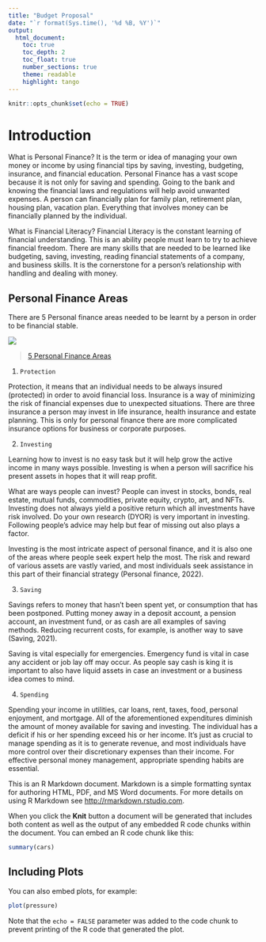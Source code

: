```yaml
---
title: "Budget Proposal"
date: "`r format(Sys.time(), '%d %B, %Y')`"
output: 
  html_document:
    toc: true
    toc_depth: 2
    toc_float: true
    number_sections: true
    theme: readable
    highlight: tango
---
```


```r
knitr::opts_chunk$set(echo = TRUE)
```

# Introduction
What is Personal Finance? It is the term or idea of managing your own money or income by using financial tips by saving, investing, budgeting, insurance, and financial education. Personal Finance has a vast scope because it is not only for saving and spending. Going to the bank and knowing the financial laws and regulations will help avoid unwanted expenses. A person can financially plan for family plan, retirement plan, housing plan, vacation plan. Everything that involves money can be financially planned by the individual. 

What is Financial Literacy? Financial Literacy is the constant learning of financial understanding. This is an ability people must learn to try to achieve financial freedom. There are many skills that are needed to be learned like budgeting, saving, investing, reading financial statements of a company, and business skills. It is the cornerstone for a person’s relationship with handling and dealing with money. 


## Personal Finance Areas
There are 5 Personal finance areas needed to be learnt by a person in order to be financial stable. 

![](PersonalFinance.png)

>[5 Personal Finance Areas]()

1. `Protection`

Protection, it means that an individual needs to be always insured (protected) in order to avoid financial loss. Insurance is a way of minimizing the risk of financial expenses due to unexpected situations. There are three insurance a person may invest in life insurance, health insurance and estate planning. This is only for personal finance there are more complicated insurance options for business or corporate purposes.

2. `Investing`

Learning how to invest is no easy task but it will help grow the active income in many ways possible. Investing is when a person will sacrifice his present assets in hopes that it will reap profit. 

What are ways people can invest? People can invest in stocks, bonds, real estate, mutual funds, commodities, private equity, crypto, art, and NFTs. Investing does not always yield a positive return which all investments have risk involved. Do your own research (DYOR) is very important in investing. Following people’s advice may help but fear of missing out also plays a factor. 

Investing is the most intricate aspect of personal finance, and it is also one of the areas where people seek expert help the most. The risk and reward of various assets are vastly varied, and most individuals seek assistance in this part of their financial strategy (Personal finance, 2022).

3. `Saving`

Savings refers to money that hasn't been spent yet, or consumption that has been postponed. Putting money away in a deposit account, a pension account, an investment fund, or as cash are all examples of saving methods. Reducing recurrent costs, for example, is another way to save (Saving, 2021). 

Saving is vital especially for emergencies. Emergency fund is vital in case any accident or job lay off may occur. As people say cash is king it is important to also have liquid assets in case an investment or a business idea comes to mind.

4. `Spending`

Spending your income in utilities, car loans, rent, taxes, food, personal enjoyment, and mortgage. All of the aforementioned expenditures diminish the amount of money available for saving and investing. The individual has a deficit if his or her spending exceed his or her income. It's just as crucial to manage spending as it is to generate revenue, and most individuals have more control over their discretionary expenses than their income. For effective personal money management, appropriate spending habits are essential.



This is an R Markdown document. Markdown is a simple formatting syntax for authoring HTML, PDF, and MS Word documents. For more details on using R Markdown see <http://rmarkdown.rstudio.com>.

When you click the **Knit** button a document will be generated that includes both content as well as the output of any embedded R code chunks within the document. You can embed an R code chunk like this:

```r
summary(cars)
```

## Including Plots

You can also embed plots, for example:

```r
plot(pressure)
```

Note that the `echo = FALSE` parameter was added to the code chunk to prevent printing of the R code that generated the plot.
